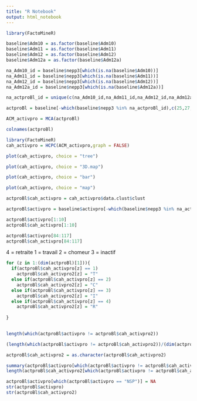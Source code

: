---
title: "R Notebook"
output: html_notebook
---

```{r}
library(FactoMineR)
```
```{r}
baseline$Adm10 = as.factor(baseline$Adm10)
baseline$Adm11 = as.factor(baseline$Adm11)
baseline$Adm12 = as.factor(baseline$Adm12)
baseline$Adm12a = as.factor(baseline$Adm12a)
```
```{r}
na_Adm10_id = baseline$nepp3[which(is.na(baseline$Adm10))]
na_Adm11_id = baseline$nepp3[which(is.na(baseline$Adm11))]
na_Adm12_id = baseline$nepp3[which(is.na(baseline$Adm12))]
na_Adm12a_id = baseline$nepp3[which(is.na(baseline$Adm12a))]
```

```{r}
na_actproBl_id = unique(c(na_Adm10_id,na_Adm11_id,na_Adm12_id,na_Adm12a_id))
```

```{r}
actproBl = baseline[-which(baseline$nepp3 %in% na_actproBl_id),c(25,27,29,30) ]
```

```{r}

ACM_activpro = MCA(actproBl)
```

```{r}
colnames(actproBl)
```
```{r}
library(FactoMineR)
cah_activpro = HCPC(ACM_activpro,graph = FALSE)
```

```{r}
plot(cah_activpro, choice = "tree")
```
```{r}
plot(cah_activpro, choice = "3D.map")
```
```{r}
plot(cah_activpro, choice = "bar")
```
```{r}
plot(cah_activpro, choice = "map")
```
```{r}
actproBl$cah_activpro = cah_activpro$data.clust$clust
```

```{r}
actproBl$activpro = baseline$activpro[-which(baseline$nepp3 %in% na_actproBl_id)]
```

```{r}
actproBl$activpro[1:10]
actproBl$cah_activpro[1:10]
```

```{r}
actproBl$activpro[84:117]
actproBl$cah_activpro[84:117]
```
4 = retraite
1 = travail
2 = chomeur
3 = inactif

```{r}
for (z in 1:(dim(actproBl)[1])){
  if(actproBl$cah_activpro[z] == 1)
    actproBl$cah_activpro2[z] = "T"
  else if(actproBl$cah_activpro[z] == 2)
    actproBl$cah_activpro2[z] = "C"
  else if(actproBl$cah_activpro[z] == 3)
    actproBl$cah_activpro2[z] = "I"
  else if(actproBl$cah_activpro[z] == 4)
    actproBl$cah_activpro2[z] = "R"
  
}
    

```
```{r}
length(which(actproBl$activpro != actproBl$cah_activpro2))
```

```{r}
(length(which(actproBl$activpro != actproBl$cah_activpro2))/(dim(actproBl)[1]))*100
```
```{r}
actproBl$cah_activpro2 = as.character(actproBl$cah_activpro2)
```

```{r}
summary(actproBl$activpro[which(actproBl$activpro != actproBl$cah_activpro2)])
length(actproBl$cah_activpro2[which(actproBl$activpro != actproBl$cah_activpro2 & actproBl$activpro == "C")])
```

```{r}
actproBl$activpro[which(actproBl$activpro == "NSP")] = NA
str(actproBl$activpro)
str(actproBl$cah_activpro2)
```

